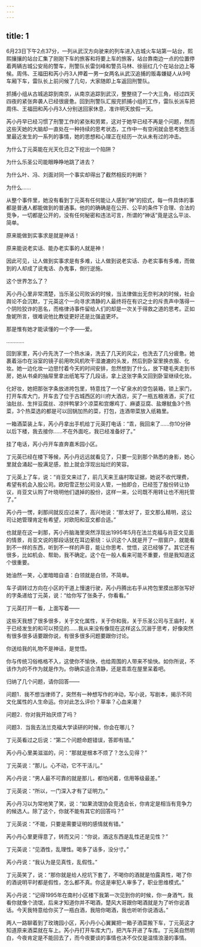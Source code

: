 ```yaml
---
---
---
```

title: 1
---




6月23日下午2点37分，一列从武汉方向驶来的列车进入古城火车站第一站台，熙熙攘攘的站台汇集了刚刚下车的旅客和将要上车的旅客，站台靠南边一点的位置停着两辆古城公安局的警车，刑警队长雷剑峰和警员马林、徐丽红几个在站台边上等候。周伟、王福田和芮小丹3人押着一男一女两名从武汉追捕的贩毒嫌疑人从9号车厢下车，雷队长上前问候了几句，大家随即上车返回刑警队。

抓捕小组从古城追踪到南京，从南京追踪到武汉，整整绕了一个大三角，经过四天四夜的紧张奔袭人已经很疲惫。回到刑警队汇报完抓捕小组的工作，雷队长派车把周伟、王福田和芮小丹3人分别送回家休息，准许明天放假一天。

芮小丹早已经习惯了刑警工作的紧张和劳累，这对于她早已经不再是个问题，然而这些天她的大脑却一直处在一种持续的思考状态，工作中一有空闲就会思考她生活里最近发生的一系列的事情，她的思想和心理正在经历一次从未有过的冲击。

为什么丁元英能在光天化日之下挖出一个陷阱？

为什么乐圣公司能眼睁睁地跳了进去？

为什么叶、冯、刘面对同一个事实却得出了截然相反的判断？

为什么……

从整个事件里，她没有看到丁元英有任何能让人感到“神”的招式，每一件具体的事都是普通人都能做到的普通事。他的的确确是在公开、公平的条件下合理、合法的竞争，一切都是公开的，没有任何秘密和违法可言，所谓的“神话”竟是这么平淡、简单。

原来能做到实事求是就是神话！

原来能说老实话、能办老实事的人就是神！

因此可见，让人做到实事求是有多难，让人做到说老实话、办老实事有多难，而做到的人却成了说鬼话、办鬼事，倒行逆施。

这个世界怎么了？

芮小丹心里非常清楚，当乐圣公司败诉的时候，当法律做出无奈判决的时候，社会舆论不会沉默，丁元英这个一向寻求清静的人最终将在有识之士的斥责声中落得一个阴险狡诈的恶名，而格律诗事件留给人们的却是一次关于得救之道的思考。正如詹妮所言，很难说他比教徒更好还是比强盗更坏。

那是惟有她才能读懂的一个字——爱。

…………

回到家里，芮小丹先洗了一个热水澡，洗去了几天的风尘，也洗去了几分疲惫。她裹着浴巾在浴室的镜子前用吹风机吹干湿漉漉的头发，然后到卧室里换衣服、化妆。她一边化妆一边思忖着今天的时间安排，忽然想到了什么，放下睫毛夹走到书房，她从书桌的抽屉里拿出纸笔写了几段话，拿上这张字条又回到卧室继续化妆。

化好妆，她把那张字条放进挎包里，特意找了一个矿泉水的空包装箱，锁上家门，打开车库大门，开车去了位于古城西区的川府大酒店，买了一瓶五粮液酒，买了红油肚丝、生拌豆腐丝、凉拌鸭掌3个凉菜和宫爆鸡丁、麻婆豆腐、盐爆鱿鱼3个热菜，3个热菜选的都是可以回锅加热的菜，打包，连酒带菜放入纸箱里。

一箱酒菜装上车，芮小丹拿出手机给丁元英打电话：“乖，我回来了……你10分钟以后下楼，我去接你……不在外面吃，我已经准备好了。”

挂了电话，芮小丹开车直奔嘉禾园小区。

丁元英已经在楼下等候，芮小丹远远就看见了，只要一见到那个熟悉的身影，她心里就会涌起一股满足感，脸上就会浮现出灿烂的笑容。

丁元英上了车，说：“肖亚文来过了，前几天来王庙村取证据，她说不收代理费，希望有机会入股公司。欧阳雪正愁公司没人管，一拍即合，已经签了股份转让协议，肖亚文认购了叶晓明他们退掉的股份，这样一来，公司既不用转让也不用托管了。”

芮小丹一愣，刹那间就反应过来了，高兴地说：“那太好了，亚文那么精明，这公司让她管理肯定有希望，对欧阳和亚文都合适。”

也就是在这一刹那，芮小丹脑海里突然浮现出1995年5月在法兰克福与肖亚文见面的情景，肖亚文说的那段话犹在耳边萦绕：认识这个人就是开了一扇窗户，就能看到不一样的东西，听到不一样的声音，能让你思考、觉悟，这已经够了。其它还有很多，比如机会、帮助，我不确定。这个在一般人看来可能不重要，但是我知道这个很重要。

她油然一笑，心里暗暗自语：白领就是白领，不简单。

车子调转过方向在小区的干道上慢速行驶，芮小丹腾出右手从挎包里摸出那张写好的字条递给丁元英，说：“给你写了张条子，你看看。”

丁元英打开一看，上面写着——


这些天我想了很多很多，关于文化属性，关于你和我，关于乐圣公司与王庙村，关于已经发生的和可以预见的……我从来没有像现在这样这么沉溺于思考，好像突然有很多很多话要跟你说，有很多很多问题要跟你讨论。

你送给我的礼物不是神话，是觉悟。

你与传统习俗格格不入，这使你不愉快，也给周围的人带来不愉快。如你所说，不该作为的不作为就是作为。你确实适合清静，还是乖乖在屋里呆着吧。

归纳了几个问题，请你回答——

问题1．我不想当律师了，突然有一种想写作的冲动，写小说，写剧本，揭示不同文化属性的人生命运。你对此怎么评价？草率？心血来潮？

问题2．你对我开始厌烦了吗？

问题3．当我去法兰克福大学读研的时候，你会在哪儿？




丁元英看过之后说：“第二个问题命题错误，答即有错。”

芮小丹心里美滋滋的，问：“那就是根本不烦了？怎么见得？”

丁元英说：“那儿。心不动，它不干活儿。”

芮小丹说：“男人最不可靠的就是那儿，都怕闲着，信用等级最差。”

丁元英说：“所以，一门深入才有了证明力。”

芮小丹习以为常地笑了笑，说：“如果流氓协会竞选会长，你肯定是相当有竞争力的候选人。除了这个，你就不能有其它的回答吗？”

丁元英说：“不能，只要是需要证明的感情就有错。”

芮小丹心里更得意了，转而又问：“你说，酒这东西是乱性还是见性？”

丁元英说：“见酒性，乱理性。喝多了话多，没分寸。”

芮小丹说：“我认为是见真性，乱假性。”

丁元英笑了，说：“那你就是给人挖坑下套了，不喝你的酒就是怕露真性，喝了你的酒说明平时都是假性，怎么都不真。你这是审犯人审多了，职业思维模式。”

芮小丹说：“记得1995年在南村小区楼下我第一次见到你的时候，你一身酒气，我看你就像个流氓，后来才知道你并不喝酒，楚风大哥跟你喝酒就是为了听你说酒话。今天我特意给你买了一瓶白酒，我陪你喝酒，我也听听你说酒话。”

两人一路聊着到了玫瑰园小区，芮小丹小心翼翼把一箱子酒菜搬下车，丁元英这才知道原来酒菜就在车上。芮小丹打开车库大门，把汽车开进了车库。丁元英自然明白，今夜肯定是不能回去了，而今夜要谈的事情也决不仅仅是温情浪漫的事情。